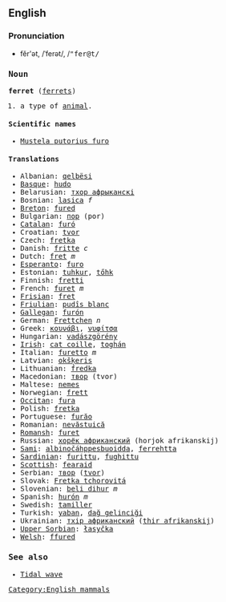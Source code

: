 ==English==
=== Pronunciation ===
*fĕr'ət, /ˈferət/, /<tt>"fer@t<tt>/

=== Noun ===
'''ferret''' ([[ferrets]])

# a type of [[animal]]. {{stub}}

====Scientific names====
*[[Mustela putorius furo]]

==== Translations ====
*Albanian: [[qelbësi]]
*[[Basque]]: [[hudo]]
*Belarusian: [[тхор афрыканскі]]
*Bosnian: [[lasica]] ''f''
*[[Breton]]: [[fured]]
*Bulgarian: [[пор]] (por)
*[[Catalan]]: [[furó]]
*Croatian: [[tvor]]
*Czech: [[fretka]]
*Danish: [[fritte]] ''c''
*Dutch: [[fret]] ''m''
*[[Esperanto]]: [[furo]]
*Estonian: [[tuhkur]], [[tőhk]]
*Finnish: [[fretti]]
*French: [[furet]] ''m''
*[[Frisian]]: [[fret]]
*[[Friulian]]: [[pudîs blanc]]
*[[Gallegan]]: [[furón]]
*German: [[Frettchen]] ''n''
*Greek: [[κουνάβι]], [[νυφίτσα]]
*Hungarian: [[vadászgörény]]
*[[Irish]]: [[cat coille]], [[toghán]]
*Italian: [[furetto]] ''m''
*Latvian: [[okšķeris]]
*Lithuanian: [[fredka]]
*Macedonian: [[твор]] (tvor)
*Maltese: [[nemes]]
*Norwegian: [[frett]]
*[[Occitan]]: [[fura]]
*Polish: [[fretka]]
*Portuguese: [[furăo]]
*Romanian: [[nevăstuică]]
*[[Romansh]]: [[furet]]
*Russian: [[хорёк африканский]] (horjok afrikanskij)
*[[Sami]]: [[albinočáhppesbuoidda]], [[ferrehtta]]
*[[Sardinian]]: [[furittu]], [[fughittu]]
*[[Scottish]]: [[fearaid]]
*Serbian: [[твор]] ([[tvor]])
*Slovak: [[Fretka tchorovitá]]
*Slovenian: [[beli dihur]] ''m''
*Spanish: [[hurón]] ''m''
*Swedish: [[tamiller]]
*Turkish: [[yaban]], [[dağ gelinciği]]
*Ukrainian: [[тхiр африканский]] ([[thir afrikanskij]])
*[[Upper Sorbian]]: [[łasyčka]]
*[[Welsh]]: [[ffured]]

===See also===

*[[Tidal wave]]

[[Category:English mammals]]